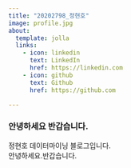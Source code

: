 ```yaml
---
title: "20202798_정현호"
image: profile.jpg
about:
  template: jolla
  links:
    - icon: linkedin
      text: LinkedIn
      href: https://linkedin.com
    - icon: github
      text: Github
      href: https://github.com

---
```


### 안녕하세요 반갑습니다.

정현호 데이터마이닝 블로그입니다.  
안녕하세요.반갑습니다.

